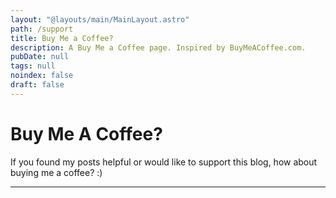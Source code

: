 ```yaml
---
layout: "@layouts/main/MainLayout.astro"
path: /support
title: Buy Me a Coffee?
description: A Buy Me a Coffee page. Inspired by BuyMeACoffee.com.
pubDate: null
tags: null
noindex: false
draft: false
---
```



<Avatar />

# Buy Me A Coffee?

If you found my posts helpful or would like to support this blog, how about
buying me a coffee? :)

<BuyMeACoffeeForm client:load />
<hr />
<CoffeeFeed client:idle />
